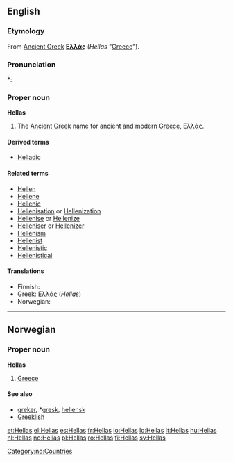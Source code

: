 ==English==

===Etymology===
From [[Ancient Greek]] '''[[Ελλάς]]''' (''Hellas'' "[[Greece]]").

===Pronunciation===
*: {{rhymes|ɛləs}}

===Proper noun===
'''Hellas'''

# The [[Ancient Greek]] [[name]] for ancient and modern [[Greece]], [[Ελλάς]].

====Derived terms====
* [[Helladic]]

====Related terms====
* [[Hellen]]
* [[Hellene]]
* [[Hellenic]]
* [[Hellenisation]] or [[Hellenization]]
* [[Hellenise]] or [[Hellenize]]
* [[Helleniser]] or [[Hellenizer]]
* [[Hellenism]]
* [[Hellenist]]
* [[Hellenistic]]
* [[Hellenistical]]

====Translations====
* Finnish: {{t|fi|Kreikka}}
* Greek: [[Ελλάς]] (''Hellas'')
* Norwegian: {{t+|no|Hellas}}

----

==Norwegian==

===Proper noun===
'''Hellas'''

# [[Greece]]

====See also====
* [[greker]], *[[gresk]], [[hellensk]]
* [[Greeklish]]

[[Category:no:Countries]]

[[et:Hellas]]
[[el:Hellas]]
[[es:Hellas]]
[[fr:Hellas]]
[[io:Hellas]]
[[lo:Hellas]]
[[lt:Hellas]]
[[hu:Hellas]]
[[nl:Hellas]]
[[no:Hellas]]
[[pl:Hellas]]
[[ro:Hellas]]
[[fi:Hellas]]
[[sv:Hellas]]